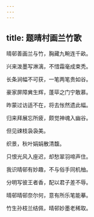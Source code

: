 ```yaml
---
---
---
```

title: 题晴村画兰竹歌
---



晴邨善画兰与竹，胸藏九畹连千畝。

兴来泼墨写淋漓，不惜霜毫成束秃。

长条涧幅不可获，一笔两笔贵如谷。

豪家屏障兾生辉，蓬荜之门宁敢慕。

昨蒙过访适不在，将去怅然遗此幅。

归来拜展忘所疲，颇觉神魂入幽谷。

但见䜹枝袅袅美。

织景，秋叶娟娟散清馥。

只恨光风入座迟，却愁翠羽啼声住。

我识晴邨有妙趣，不与俗手同机柚。

分明写彼王者香，配以君子差不辱。

晴邨晴邨奈尔何，意有所乐笔能摹。

竹生孙枝兰结佩，晴邨妙墨老稀取。